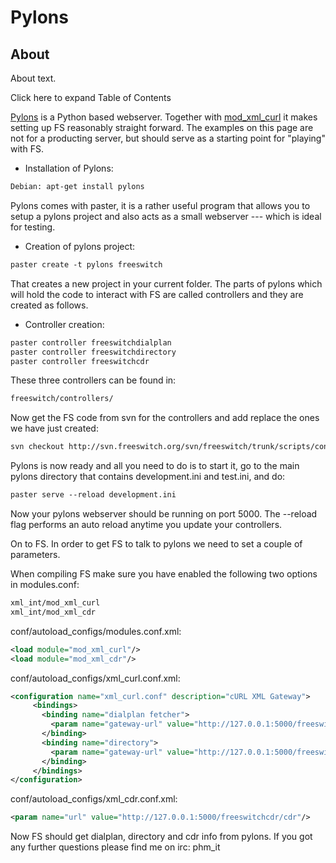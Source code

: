 
# Pylons 

 

## About

About text.

Click here to expand Table of Contents

[Pylons](http://pylonshq.com/) is a Python based webserver. Together with [mod\_xml\_curl](../Modules/mod_xml_curl_1049001.mdx) it makes setting up FS reasonably straight forward. The examples on this page are not for a producting server, but should serve as a starting point for "playing" with FS.

* Installation of Pylons:

```xml
Debian: apt-get install pylons
```

Pylons comes with paster, it is a rather useful program that allows you to setup a pylons project and also acts as a small webserver --- which is ideal for testing.

* Creation of pylons project:

```xml
paster create -t pylons freeswitch
```

That creates a new project in your current folder. The parts of pylons which will hold the code to interact with FS are called controllers and they are created as follows.

* Controller creation:

```xml
paster controller freeswitchdialplan
paster controller freeswitchdirectory
paster controller freeswitchcdr
```

These three controllers can be found in:

```xml
freeswitch/controllers/
```

Now get the FS code from svn for the controllers and add replace the ones we have just created:

```xml
svn checkout http://svn.freeswitch.org/svn/freeswitch/trunk/scripts/contrib/Phil/pylons/
```

Pylons is now ready and all you need to do is to start it, go to the main pylons directory that contains development.ini and test.ini, and do:

```xml
paster serve --reload development.ini
```

Now your pylons webserver should be running on port 5000\. The --reload flag performs an auto reload anytime you update your controllers.

On to FS. In order to get FS to talk to pylons we need to set a couple of parameters.

  
When compiling FS make sure you have enabled the following two options in modules.conf:

```xml
xml_int/mod_xml_curl
xml_int/mod_xml_cdr
```

conf/autoload\_configs/modules.conf.xml:

```xml
<load module="mod_xml_curl"/>
<load module="mod_xml_cdr"/>
```

conf/autoload\_configs/xml\_curl.conf.xml:

```xml
<configuration name="xml_curl.conf" description="cURL XML Gateway">
     <bindings>
       <binding name="dialplan fetcher">
         <param name="gateway-url" value="http://127.0.0.1:5000/freeswitchdialplan/dialplan" bindings="dialplan"/>
       </binding>
       <binding name="directory">
         <param name="gateway-url" value="http://127.0.0.1:5000/freeswitchdirectory/directory" bindings="directory"/>
       </binding>
     </bindings>
</configuration>
```

conf/autoload\_configs/xml\_cdr.conf.xml:

```xml
<param name="url" value="http://127.0.0.1:5000/freeswitchcdr/cdr"/>
```

  
Now FS should get dialplan, directory and cdr info from pylons. If you got any further questions please find me on irc: phm\_it


